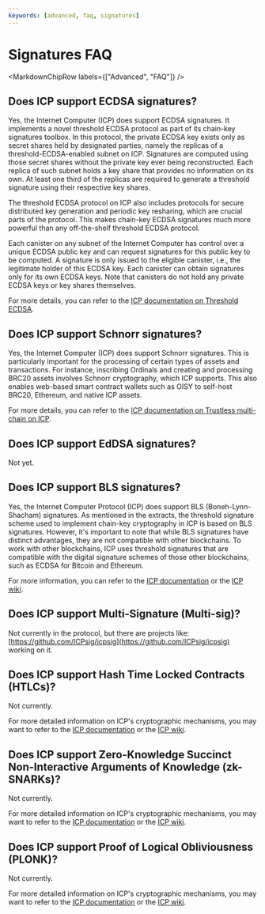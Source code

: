 ```yaml
---
keywords: [advanced, faq, signatures]
---
```



# Signatures FAQ

<MarkdownChipRow labels={["Advanced", "FAQ"]} />

## Does ICP support ECDSA signatures?

Yes, the Internet Computer (ICP) does support ECDSA signatures. It implements a novel threshold ECDSA protocol as part of its chain-key signatures toolbox. In this protocol, the private ECDSA key exists only as secret shares held by designated parties, namely the replicas of a threshold-ECDSA-enabled subnet on ICP. Signatures are computed using those secret shares without the private key ever being reconstructed. Each replica of such subnet holds a key share that provides no information on its own. At least one third of the replicas are required to generate a threshold signature using their respective key shares.

The threshold ECDSA protocol on ICP also includes protocols for secure distributed key generation and periodic key resharing, which are crucial parts of the protocol. This makes chain-key ECDSA signatures much more powerful than any off-the-shelf threshold ECDSA protocol.

Each canister on any subnet of the Internet Computer has control over a unique ECDSA public key and can request signatures for this public key to be computed. A signature is only issued to the eligible canister, i.e., the legitimate holder of this ECDSA key. Each canister can obtain signatures only for its own ECDSA keys. Note that canisters do not hold any private ECDSA keys or key shares themselves.

For more details, you can refer to the [ICP documentation on Threshold ECDSA](https://internetcomputer.org/docs/current/developer-docs/integrations/t-ecdsa#overview).

## Does ICP support Schnorr signatures?

Yes, the Internet Computer (ICP) does support Schnorr signatures. This is particularly important for the processing of certain types of assets and transactions. For instance, inscribing Ordinals and creating and processing BRC20 assets involves Schnorr cryptography, which ICP supports. This also enables web-based smart contract wallets such as OISY to self-host BRC20, Ethereum, and native ICP assets. 

For more details, you can refer to the [ICP documentation on Trustless multi-chain on ICP](https://internetcomputer.org/multichain).

## Does ICP support EdDSA signatures?

Not yet.

## Does ICP support BLS signatures?

Yes, the Internet Computer Protocol (ICP) does support BLS (Boneh-Lynn-Shacham) signatures. As mentioned in the extracts, the threshold signature scheme used to implement chain-key cryptography in ICP is based on BLS signatures. However, it's important to note that while BLS signatures have distinct advantages, they are not compatible with other blockchains. To work with other blockchains, ICP uses threshold signatures that are compatible with the digital signature schemes of those other blockchains, such as ECDSA for Bitcoin and Ethereum.

For more information, you can refer to the [ICP documentation](https://internetcomputer.org/docs) or the [ICP wiki](https://wiki.internetcomputer.org/wiki).

## Does ICP support Multi-Signature (Multi-sig)?

Not currently in the protocol, but there are projects like: [https://github.com/ICPsig/icpsig](https://github.com/ICPsig/icpsig) working on it.

## Does ICP support Hash Time Locked Contracts (HTLCs)?

Not currently.

For more detailed information on ICP's cryptographic mechanisms, you may want to refer to the [ICP documentation](https://internetcomputer.org/docs) or the [ICP wiki](https://wiki.internetcomputer.org/wiki).

## Does ICP support Zero-Knowledge Succinct Non-Interactive Arguments of Knowledge (zk-SNARKs)?

Not currently.

For more detailed information on ICP's cryptographic mechanisms, you may want to refer to the [ICP documentation](https://internetcomputer.org/docs) or the [ICP wiki](https://wiki.internetcomputer.org/wiki).

## Does ICP support Proof of Logical Obliviousness (PLONK)?

Not currently.

For more detailed information on ICP's cryptographic mechanisms, you may want to refer to the [ICP documentation](https://internetcomputer.org/docs) or the [ICP wiki](https://wiki.internetcomputer.org/wiki).
